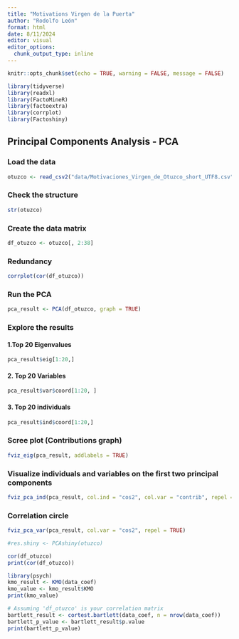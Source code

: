 ```yaml
---
title: "Motivations Virgen de la Puerta"
author: "Rodolfo León"
format: html
date: 8/11/2024
editor: visual
editor_options: 
  chunk_output_type: inline
---
```


```r
knitr::opts_chunk$set(echo = TRUE, warning = FALSE, message = FALSE)
```

```r
library(tidyverse)
library(readxl)
library(FactoMineR)
library(factoextra)
library(corrplot)
library(Factoshiny)
```

## Principal Components Analysis - PCA

### Load the data

```r
otuzco <- read_csv2("data/Motivaciones_Virgen_de_Otuzco_short_UTF8.csv")
```

### Check the structure

```r
str(otuzco)
```

### Create the data matrix

```r
df_otuzco <- otuzco[, 2:38]
```

### Redundancy
```r
corrplot(cor(df_otuzco))
```

### Run the PCA

```r
pca_result <- PCA(df_otuzco, graph = TRUE)
```

### Explore the results

#### 1.Top 20 Eigenvalues

```r
pca_result$eig[1:20,]
```

#### 2. Top 20 Variables

```r
pca_result$var$coord[1:20, ]
```

#### 3. Top 20 individuals

```r
pca_result$ind$coord[1:20,]
```

### Scree plot (Contributions graph)

```r
fviz_eig(pca_result, addlabels = TRUE)
```

### Visualize individuals and variables on the first two principal components

```r
fviz_pca_ind(pca_result, col.ind = "cos2", col.var = "contrib", repel = TRUE)
```

### Correlation circle

```r

fviz_pca_var(pca_result, col.var = "cos2", repel = TRUE)
```

```r

#res.shiny <- PCAshiny(otuzco)
```

```r
cor(df_otuzco)
print(cor(df_otuzco))
```

```r
library(psych)
kmo_result <- KMO(data_coef)
kmo_value <- kmo_result$KMO
print(kmo_value)
```

```r
# Assuming 'df_otuzco' is your correlation matrix
bartlett_result <- cortest.bartlett(data_coef, n = nrow(data_coef))
bartlett_p_value <- bartlett_result$p.value
print(bartlett_p_value)
```
